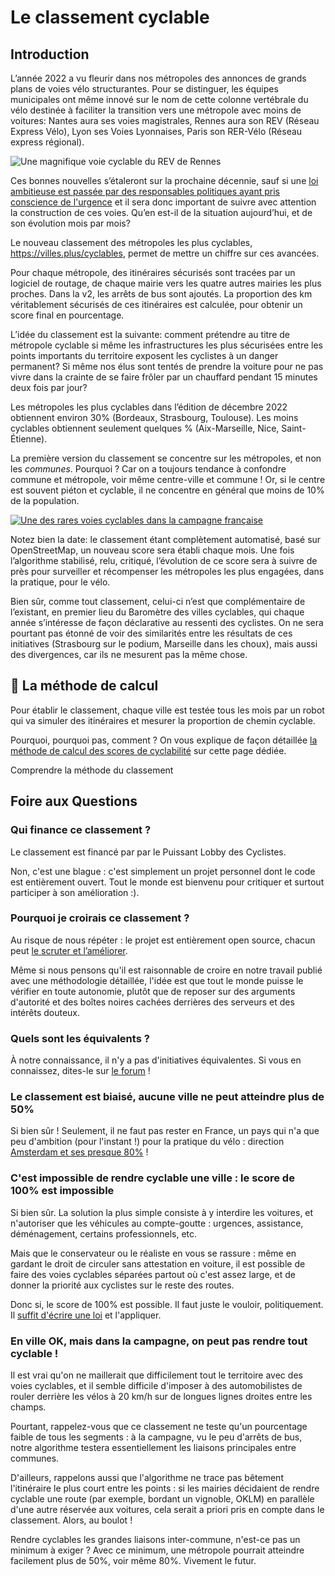
# Le classement cyclable 

## Introduction

L’année 2022 a vu fleurir dans nos métropoles des annonces de grands plans de voies vélo structurantes. Pour se distinguer, les équipes municipales ont même innové sur le nom de cette colonne vertébrale du vélo destinée à faciliter la transition vers une métropole avec moins de voitures: Nantes aura ses voies magistrales, Rennes aura son REV (Réseau Express Vélo), Lyon ses Voies Lyonnaises, Paris son RER-Vélo (Réseau express régional).

![Une magnifique voie cyclable du REV de Rennes](https://kont.me/images/weelz-rennes-velo-urbain-cycliste-2019-9389.jpg)

Ces bonnes nouvelles s’étaleront sur la prochaine décennie, sauf si une [loi ambitieuse est passée par des responsables politiques ayant pris conscience de l'urgence](https://kont.me/ville-loi-2024) et il sera donc important de suivre avec attention la construction de ces voies. Qu’en est-il de la situation aujourd’hui, et de son évolution mois par mois?

Le nouveau classement des métropoles les plus cyclables, https://villes.plus/cyclables, permet de mettre un chiffre sur ces avancées.

Pour chaque métropole, des itinéraires sécurisés sont tracées par un logiciel de routage, de chaque mairie vers les quatre autres mairies les plus proches. Dans la v2, les arrêts de bus sont ajoutés. La proportion des km véritablement sécurisés de ces itinéraires est calculée, pour obtenir un score final en pourcentage.

L’idée du classement est la suivante: comment prétendre au titre de métropole cyclable si même les infrastructures les plus sécurisées entre les points importants du territoire exposent les cyclistes à un danger permanent? Si même nos élus sont tentés de prendre la voiture pour ne pas vivre dans la crainte de se faire frôler par un chauffard pendant 15 minutes deux fois par jour?

Les métropoles les plus cyclables dans l’édition de décembre 2022 obtiennent environ 30% (Bordeaux, Strasbourg, Toulouse). Les moins cyclables obtiennent seulement quelques % (Aix-Marseille, Nice, Saint-Étienne).

La première version du classement se concentre sur les métropoles, et non les *communes*. Pourquoi ? Car on a toujours tendance à confondre commune et métropole, voir même centre-ville et commune ! Or, si le centre est souvent piéton et cyclable, il ne concentre en général que moins de 10% de la population. 


[<Image alt="Une des rares voies cyclables dans la campagne française" src="/images/campagne.jpeg"/>](https://twitter.com/alechat1/status/1627933640729706496/photo/1)

Notez bien la date: le classement étant complètement automatisé, basé sur OpenStreetMap, un nouveau score sera établi chaque mois. Une fois l’algorithme stabilisé, relu, critiqué, l’évolution de ce score sera à suivre de près pour surveiller et récompenser les métropoles les plus engagées, dans la pratique, pour le vélo.

Bien sûr, comme tout classement, celui-ci n’est que complémentaire de l’existant, en premier lieu du Baromètre des villes cyclables, qui chaque année s’intéresse de façon déclarative au ressenti des cyclistes. On ne sera pourtant pas étonné de voir des similarités entre les résultats de ces initiatives (Strasbourg sur le podium, Marseille dans les choux), mais aussi des divergences, car ils ne mesurent pas la même chose.


## 🧮 La méthode de calcul

Pour établir le classement, chaque ville est testée tous les mois par un robot qui va simuler des itinéraires et mesurer la proportion de chemin cyclable. 

Pourquoi, pourquoi pas, comment ? On vous explique de façon détaillée [la méthode de calcul des scores de cyclabilité](/explications/cyclables/méthode) sur cette page dédiée.

<ArticleImportantLink to="/explications/cyclables/méthode">Comprendre la méthode du classement</ArticleImportantLink>


## Foire aux Questions

### Qui finance ce classement ?

Le classement est financé par par le Puissant Lobby des Cyclistes. 

Non, c'est une blague : c'est simplement un projet personnel dont le code est entièrement ouvert. Tout le monde est bienvenu pour critiquer et surtout participer à son amélioration :). 

### Pourquoi je croirais ce classement ? 

Au risque de nous répéter : le projet est entièrement open source, chacun peut [le scruter et l’améliorer](https://github.com/laem/villes.plus/issues?q=is%3Aissue+is%3Aopen+label%3ACyclable).

Même si nous pensons qu'il est raisonnable de croire en notre travail publié avec une méthodologie détaillée, l'idée est que tout le monde puisse le vérifier en toute autonomie, plutôt que de reposer sur des arguments d'autorité et des boîtes noires cachées derrières des serveurs et des intérêts douteux. 

### Quels sont les équivalents ? 

À notre connaissance, il n'y a pas d'initiatives équivalentes. Si vous en connaissez, dites-le sur [le forum](https://github.com/laem/villes.plus) !

### Le classement est biaisé, aucune ville ne peut atteindre plus de 50%

Si bien sûr ! Seulement, il ne faut pas rester en France, un pays qui n'a que peu d'ambition (pour l'instant !) pour la pratique du vélo : direction [Amsterdam et ses presque 80%](/cyclables/47811) ! 

### C'est impossible de rendre cyclable une ville : le score de 100% est impossible

Si bien sûr. La solution la plus simple consiste à y interdire les voitures, et n'autoriser que les véhicules au compte-goutte : urgences, assistance, déménagement, certains professionnels, etc.

Mais que le conservateur ou le réaliste en vous se rassure : même en gardant le droit de circuler sans attestation en voiture, il est possible de faire des voies cyclables séparées partout où c'est assez large, et de donner la priorité aux cyclistes sur le reste des routes. 

Donc si, le score de 100% est possible. Il faut juste le vouloir, politiquement. Il [suffit d'écrire une loi](https://kont.me/ville-loi-2024) et l'appliquer.

### En ville OK, mais dans la campagne, on peut pas rendre tout cyclable !

Il est vrai qu'on ne maillerait que difficilement tout le territoire avec des voies cyclables, et il semble difficile d'imposer à des automobilistes de rouler derrière les vélos à 20 km/h sur de longues lignes droites entre les champs. 

Pourtant, rappelez-vous que ce classement ne teste qu'un pourcentage faible de tous les segments : à la campagne, vu le peu d'arrêts de bus, notre algorithme testera essentiellement les liaisons principales entre communes. 

D'ailleurs, rappelons aussi que l'algorithme ne trace pas bêtement l'itinéraire le plus court entre les points : si les mairies décidaient de rendre cyclable une route (par exemple, bordant un vignoble, OKLM) en parallèle d'une autre réservée aux voitures, cela serait a priori pris en compte dans le classement. Alors, au boulot ! 

Rendre cyclables les grandes liaisons inter-commune, n'est-ce pas un minimum à exiger ? Avec ce minimum, une métropole pourrait atteindre facilement plus de 50%, voir même 80%. Vivement le futur. 


